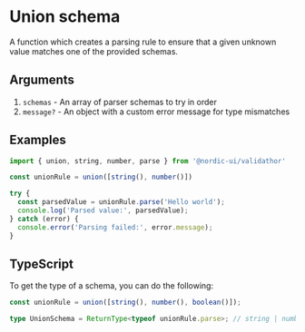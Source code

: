 # Union schema

A function which creates a parsing rule to ensure that a given unknown value matches one of the provided schemas.

## Arguments

1. `schemas` - An array of parser schemas to try in order
2. `message?` - An object with a custom error message for type mismatches

## Examples

```ts showLineNumbers
import { union, string, number, parse } from '@nordic-ui/validathor'

const unionRule = union([string(), number()])

try {
  const parsedValue = unionRule.parse('Hello world');
  console.log('Parsed value:', parsedValue);
} catch (error) {
  console.error('Parsing failed:', error.message);
}
```

## TypeScript

To get the type of a schema, you can do the following:

```ts showLineNumbers
const unionRule = union([string(), number(), boolean()]);

type UnionSchema = ReturnType<typeof unionRule.parse>; // string | number | boolean
```